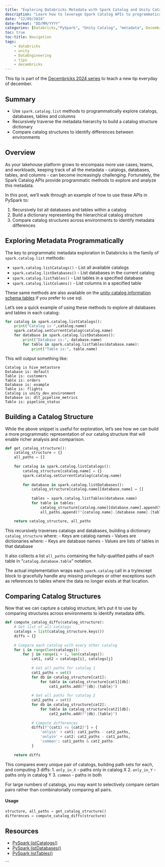 ```yaml
---
title: "Exploring Databricks Metadata with Spark Catalog and Unity Catalog"
description: "Learn how to leverage Spark Catalog APIs to programmatically explore and analyze the structure of your Databricks metadata."
date: "12/09/2024"
date-format: "DD/MM/YYYY"
categories: [Databricks,"PySpark", "Unity Catalog", "metadata", Decembricks]
toc: true
toc-title: Navigation
tags:
    - databricks
    - unity
    - DataEngineering
    - tips
    - decembricks
---
```


::: {.callout-note title="" appearance="simple"}
This tip is part of the [Decembricks 2024 series](../../#category=Decembricks) to teach a new tip everyday of december.
:::

## Summary

-   Use `spark.catalog.list` methods to programmatically explore catalogs, databases, tables and columns
-   Recursively traverse the metadata hierarchy to build a catalog structure dictionary
-   Compare catalog structures to identify differences between environments

## Overview

As your lakehouse platform grows to encompass more use cases, teams, and workloads, keeping track of all the metadata - catalogs, databases, tables, and columns - can become increasingly challenging. Fortunately, the Spark Catalog APIs provide programmatic methods to explore and analyze this metadata.

In this post, we'll walk through an example of how to use these APIs in PySpark to:

1.  Recursively list all databases and tables within a catalog
2.  Build a dictionary representing the hierarchical catalog structure
3.  Compare catalog structures across environments to identify metadata differences

## Exploring Metadata Programmatically

The key to programmatic metadata exploration in Databricks is the family of `spark.catalog.list` methods:

-   `spark.catalog.listCatalogs()` - List all available catalogs
-   `spark.catalog.listDatabases()` - List databases in the current catalog
-   `spark.catalog.listTables()` - List tables in a specified database
-   `spark.catalog.listColumns()` - List columns in a specified table

::: callout-tip
These same methods are also available on the [unity catalog information schema tables](https://docs.databricks.com/en/sql/language-manual/sql-ref-information-schema.html) if you prefer to use sql.
:::

Let's see a quick example of using these methods to explore all databases and tables in each catalog:

``` python
for catalog in spark.catalog.listCatalogs():
    print("Catalog is ",catalog.name)
    spark.catalog.setCurrentCatalog(catalog.name)
    for database in spark.catalog.listDatabases():
        print("Database is:", database.name)
        for table in spark.catalog.listTables(database.name):
            print("Table is:", table.name)
```

This will output something like:

```         
Catalog is hive_metastore  
Database is: default
Table is: customers
Table is: orders
Database is: example
Table is: flights
Catalog is unity_dev_environment
Database is: dlt_pipeline_metrics
Table is: pipeline_status
```

## Building a Catalog Structure

While the above snippet is useful for exploration, let's see how we can build a more programmatic representation of our catalog structure that will enable richer analysis and comparison.

``` python
def get_catalog_structure():
    catalog_structure = {}
    all_paths = []
   
    for catalog in spark.catalog.listCatalogs():
        catalog_structure[catalog.name] = {}
        spark.catalog.setCurrentCatalog(catalog.name)
       
        for database in spark.catalog.listDatabases():
            catalog_structure[catalog.name][database.name] = []
           
            tables = spark.catalog.listTables(database.name)
            for table in tables:
                catalog_structure[catalog.name][database.name].append(table.name)
                all_paths.append(f"{catalog.name}.{database.name}.{table.name}")

    return catalog_structure, all_paths
```

This recursively traverses catalogs and databases, building a dictionary `catalog_structure` where: - Keys are catalog names - Values are dictionaries where: - Keys are database names - Values are lists of tables in that database

It also collects a list `all_paths` containing the fully-qualified paths of each table in "`catalog.database.table`" notation.

::: {.callout-caution title="Error Handling" appearance="simple" collapse="true"}
The actual implementation wraps each `spark.catalog` call in a try/except block to gracefully handle any missing privileges or other exceptions such as references to tables where the data no longer exists at that location.
:::

## Comparing Catalog Structures

Now that we can capture a catalog structure, let's put it to use by comparing structures across environments to identify metadata diffs.

``` python
def compute_catalog_diffs(catalog_structure):
    # Get list of all catalogs
    catalogs = list(catalog_structure.keys())
    diffs = {}
   
    # Compare each catalog with every other catalog
    for i in range(len(catalogs)):
        for j in range(i + 1, len(catalogs)):
            cat1, cat2 = catalogs[i], catalogs[j]
           
            # Get all paths for catalog 1
            cat1_paths = set()
            for db in catalog_structure[cat1]:
                for table in catalog_structure[cat1][db]:
                    cat1_paths.add(f"{db}.{table}")
           
            # Get all paths for catalog 2
            cat2_paths = set()
            for db in catalog_structure[cat2]:
                for table in catalog_structure[cat2][db]:
                    cat2_paths.add(f"{db}.{table}")
           
            # Compute differences
            diffs[f"{cat1} vs {cat2}"] = {
                'onlyin' + cat1: cat1_paths - cat2_paths,
                'onlyin' + cat2: cat2_paths - cat1_paths,
                'common': cat1_paths & cat2_paths
            }
   
    return diffs
```

This compares every unique pair of catalogs, building path sets for each, and computing 3 diffs: 1. `only_in_X` - paths only in catalog X 2. `only_in_Y` - paths only in catalog Y 3. `common` - paths in both

::: callout-tip
For large numbers of catalogs, you may want to selectively compare certain pairs rather than combinatorially comparing all pairs.
:::

#### Usage

``` python
structure, all_paths = get_catalog_structure()
differences = compute_catalog_diffs(structure) 
```

## Resources

-   [PySpark listCatalogs()](https://spark.apache.org/docs/latest/api/python/reference/pyspark.sql/api/pyspark.sql.Catalog.listCatalogs.html)
-   [PySpark listDatabases()](https://spark.apache.org/docs/latest/api/python/reference/pyspark.sql/api/pyspark.sql.Catalog.listDatabases.html)\
-   [PySpark listTables()](https://spark.apache.org/docs/latest/api/python/reference/pyspark.sql/api/pyspark.sql.Catalog.listTables.html)

\`\`\`